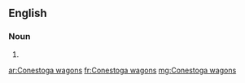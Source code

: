 ==English==

===Noun===
{{head|en|plural}}

# {{plural of|Conestoga wagon|lang=en|nocat=1}}

[[ar:Conestoga wagons]]
[[fr:Conestoga wagons]]
[[mg:Conestoga wagons]]